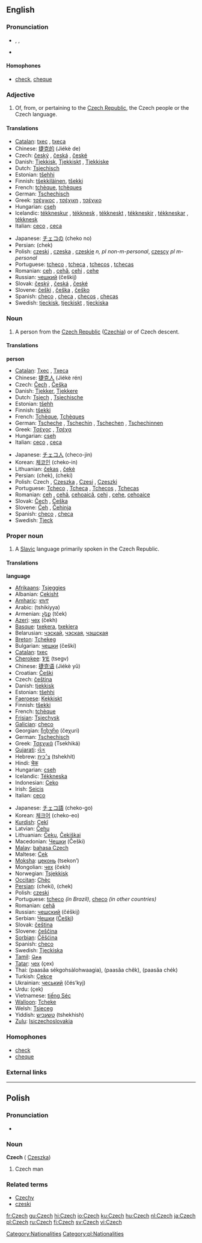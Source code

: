 {{interwiktionary|code=cs}}
==English==

===Pronunciation===
*{{AHD|chĕk}}, {{IPA|/ʧek/}}, {{SAMPA|/tSek/}}
*{{audio|en-us-Czech.ogg|Audio (US)}}

====Homophones====
*[[check]], [[cheque]]

===Adjective===
{{en-adj|-}}

# Of, from, or pertaining to the [[Czech Republic]], the Czech people or the Czech language.

====Translations====
{{top}}
*[[Catalan]]: [[txec]] {{m}}, [[txeca]] {{f}}
*Chinese: [[捷克的]] (Jiékè de)
*Czech: [[český]] {{m}}, [[česká]] {{f}}, [[české]] {{n}}
*Danish: [[Tjekkisk]], [[Tjekkiskt]] {{n}}, [[Tjekkiske]] {{p}}
*Dutch: [[Tsjechisch]]
*Estonian: [[tšehhi]]
*Finnish: [[tšekkiläinen]], [[tšekki]]
*French: [[tchèque]], [[tchèques]] {{p}}
*German: [[Tschechisch]]
*Greek: [[τσέχικος]] {{m}}, [[τσέχικη]] {{f}}, [[τσέχικο]] {{n}}
*Hungarian: [[cseh]]
*Icelandic: [[tékkneskur]] {{m}}, [[tékknesk]] {{f}}, [[tékkneskt]] {{n}}, [[tékkneskir]] {{m}} {{p}},  [[tékkneskar]] {{f}} {{p}}, [[tékknesk]] {{n}} {{p}}
*Italian: [[ceco]] {{m}}, [[ceca]] {{f}}
{{mid}}
*Japanese: [[チェコ]]の (cheko no)
*Persian: {{FAchar|[[چک]]}} (chek)
*Polish: [[czeski]] {{m}}, [[czeska]] {{f}}, [[czeskie]] ''n, pl non-m-personal'', [[czescy]] ''pl m-personal''
*Portuguese: [[tcheco]] {{m}}, [[tcheca]] {{f}}, [[tchecos]] {{m}} {{p}}, [[tchecas]] {{f}} {{p}}
*Romanian: [[ceh]] {{m}}, [[cehă]], [[cehi]] {{p}}, [[cehe]] {{f}} {{p}}
*Russian: [[чешкий]] (češkij)
*Slovak: [[český]] {{m}}, [[česká]] {{f}}, [[české]] {{n}}
*Slovene: [[češki]] {{m}}, [[češka]] {{f}}, [[češko]] {{n}}
*Spanish: [[checo]] {{m}}, [[checa]] {{f}}, [[checos]] {{m}} {{p}}, [[checas]] {{f}} {{p}}
*Swedish: [[tjeckisk]], [[tjeckiskt]] {{n}}, [[tjeckiska]] {{p}}
{{bottom}}

===Noun===
{{wikipedia}}
{{en-noun}}

# A person from the [[Czech Republic]] ([[Czechia]]) or of Czech descent.

====Translations====
'''person'''
{{top}}
*[[Catalan]]: [[Txec]] {{m}}, [[Txeca]] {{f}}
*Chinese: [[捷克人]] (Jiékè rén)
*Czech: [[Čech]] {{m}}, [[Češka]] {{f}}
*Danish: [[Tjekker]], [[Tjekkere]] {{p}}
*Dutch: [[Tsjech]] {{m}}, [[Tsjechische]] {{f}}
*Estonian: [[tšehh]]
*Finnish: [[tšekki]]
*French: [[Tchèque]], [[Tchèques]] {{p}}
*German: [[Tscheche]] {{m}}, [[Tschechin]] {{f}}, [[Tschechen]] {{m}} {{p}}, [[Tschechinnen]] {{f}} {{p}}
*Greek: [[Τσέχος]] {{m}}, [[Τσέχα]] {{f}}
*Hungarian: [[cseh]]
*Italian: [[ceco]] {{m}}, [[ceca]] {{f}}
{{mid}}
*Japanese: [[チェコ人]] (checo-jin)
*Korean: [[체코인]] (cheko-in)
*Lithuanian: [[čekas]] {{m}}, [[čekė]] {{f}}
*Persian: {{FAchar|[[چک]]}} (chek), {{FAchar|[[چکی]]}} (cheki)
*Polish: Czech {{m}}, [[Czeszka]] {{f}}, [[Czesi]] {{m}} {{p}}, [[Czeszki]] {{f}} {{p}}
*Portuguese: [[Tcheco]] {{m}}, [[Tcheca]] {{f}}, [[Tchecos]] {{m}} {{p}}, [[Tchecas]] {{f}} {{p}}
*Romanian: [[ceh]] {{m}}, [[cehă]], [[cehoaică]], [[cehi]] {{m}} {{p}}, [[cehe]], [[cehoaice]] {{f}} {{p}}
*Slovak: [[Čech]] {{m}}, [[Češka]] {{f}}
*Slovene: [[Čeh]] {{m}}, [[Čehinja]] {{f}}
*Spanish: [[checo]] {{m}}, [[checa]] {{f}}
*Swedish: [[Tjeck]]
{{bottom}}

===Proper noun===
{{en-proper noun}}

# A [[Slavic]] language primarily spoken in the Czech Republic.

====Translations====
'''language'''
{{top}}
*[[Afrikaans]]: [[Tsjeggies]]
*Albanian: [[Çekisht]]
*[[Amharic]]: [[ቼክኛ]]
*Arabic: {{ARchar|[[تشيكية]]}} (tshikíyya) {{f}}
*Armenian: [[չեք]] (tček)
*[[Azeri]]: [[чех]] (čekh)
*[[Basque]]: [[txekera]], [[txekiera]]
*Belarusian: [[чэскай]], [[чэская]], [[чэшская]]
*[[Breton]]: [[Tchekeg]]
*Bulgarian: [[чешки]] (češki)
*[[Catalan]]: [[txec]]
*[[Cherokee]]: [[ᏤᎬ]] (tsegv)
*Chinese: [[捷克语]] (Jiékè yǔ)
*Croatian: [[Češki]]
*Czech: [[čeština]] {{f}}
*Danish: [[tjekkisk]] 
*Estonian: [[tšehhi]] 
*[[Faeroese]]: [[Kekkiskt]] 
*Finnish: [[tšekki]]
*French: [[tchèque]]
*[[Frisian]]: [[Tsjechysk]]
*[[Galician]]: [[checo]]
*Georgian: [[ჩეხური]] (čeχuri)
*German: [[Tschechisch]] {{n}}
*Greek: [[Τσεχικά]] (Tsekhiká) {{n}} {{p}}
*[[Gujarati]]: [[ચેક]]
*Hebrew: [[צ׳כית]] (tshekhít)
*Hindi: [[चेक]]
*Hungarian: [[cseh]]
*Icelandic: [[Tékkneska]]
*Indonesian: [[Ceko]]
*Irish: [[Seicis]]
*Italian: [[ceco]] {{m}}
{{mid}}
*Japanese: [[チェコ語]] (cheko-go)
*Korean: [[체크어]] (cheko-eo)
*[[Kurdish]]: [[Çekî]]
*Latvian: [[Čehu]]
*Lithuanian: [[Čekų]], [[Čekiškai]]
*Macedonian: [[Чешки]] (Češki)
*[[Malay]]: [[bahasa Czech]]
*Maltese: [[Ċek]]
*[[Moksha]]: [[цеконь]] (tsekon’)
*Mongolian: [[чех]] (čekh)
*Norwegian: [[Tsjekkisk]] 
*[[Occitan]]: [[Chèc]] 
*[[Persian]]: {{FAchar|[[چکى]]}} (cheki), {{FAchar|[[چک]]}} (chek)
*Polish: [[czeski]] {{m}}
*Portuguese: [[tcheco]] ''(in Brazil)'', [[checo]] ''(in other countries)''
*Romanian: [[cehă]]
*Russian: [[чешский]] (čéškij)
*Serbian: [[Чешки]] ([[Češki]])
*Slovak: [[čeština]] {{f}}
*Slovene: [[češčina]] {{f}}
*[[Sorbian]]: [[Čěšćina]]
*Spanish: [[checo]] {{m}}
*Swedish: [[Tjeckiska]]
*[[Tamil]]: [[செக]]
*[[Tatar]]: [[чех]] (çex)
*Thai: {{THchar|[[ภาษาเซ็คโกฯ]]}} (paasăa sékgohsàlohwaagia), {{THchar|[[ภาษาเชค]]}} (paasăa chêk), {{THchar|[[ภาษาเช็ก]]}} (paasăa chék)
*Turkish: [[Çekçe]]
*Ukrainian: [[чеський]] (čés’kyj)
*Urdu: {{URchar|[[چيک]]}} (çek)
*Vietnamese: [[tiếng Séc]]
*[[Walloon]]: [[Tcheke]]
*Welsh: [[Tsieceg]]
*Yiddish: [[טשעכיש]] (tshekhish)
*[[Zulu]]: [[Isiczechoslovakia]]
{{bottom}}

===Homophones===
*[[check]]
*[[cheque]]

===External links===
{{ethnologue|code=ces}}

----

==Polish==

===Pronunciation===
*{{IPAchar|/tʂex/}}

===Noun===
'''Czech''' {{m}} ({{f}} [[Czeszka]])

# Czech man

===Related terms===
*[[Czechy]]
*[[czeski]]

[[Category:Nationalities]]
[[Category:pl:Nationalities]]

[[fr:Czech]]
[[gu:Czech]]
[[hi:Czech]]
[[io:Czech]]
[[ku:Czech]]
[[hu:Czech]]
[[nl:Czech]]
[[ja:Czech]]
[[pl:Czech]]
[[ru:Czech]]
[[fi:Czech]]
[[sv:Czech]]
[[vi:Czech]]